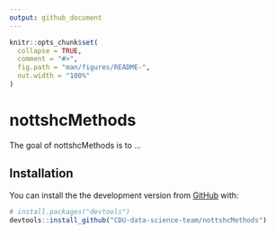 ```yaml
---
output: github_document
---
```


<!-- README.md is generated from README.Rmd. Please edit that file -->

```r
knitr::opts_chunk$set(
  collapse = TRUE,
  comment = "#>",
  fig.path = "man/figures/README-",
  out.width = "100%"
)
```

# nottshcMethods

<!-- badges: start -->
<!-- badges: end -->

The goal of nottshcMethods is to ...

## Installation

You can install the the development version from [GitHub](https://github.com/) with:

``` r
# install.packages("devtools")
devtools::install_github("CDU-data-science-team/nottshcMethods")
```
